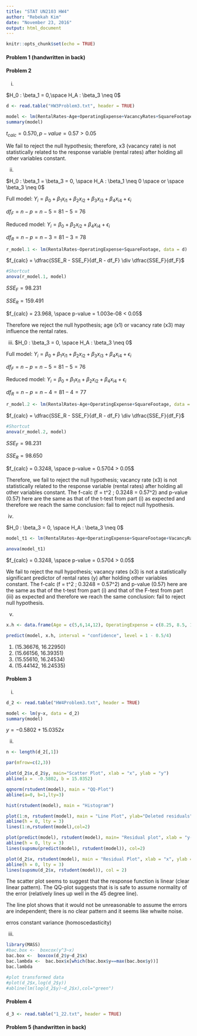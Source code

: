 ```yaml
---
title: "STAT UN2103 HW4"
author: "Rebekah Kim"
date: "November 23, 2016"
output: html_document
---
```


```r
knitr::opts_chunk$set(echo = TRUE)
```

#### Problem 1 (handwritten in back)

#### Problem 2

i)

$H_0 : \beta_1 = 0,\space H_A : \beta_3 \neq 0$
```r
d <- read.table("HW3Problem3.txt", header = TRUE)

model <- lm(RentalRates~Age+OperatingExpense+VacancyRates+SquareFootage, data = d)
summary(model)

```

$t_{calc} = 0.570, p-value = 0.57 > 0.05$

We fail to reject the null hypothesis; therefore, x3 (vacancy rate) is not statistically related to the response variable (rental rates) after holding all other variables constant.

ii)

$H_0 : \beta_1 = \beta_3 = 0, \space H_A : \beta_1 \neq 0 \space or \space \beta_3 \neq 0$

Full model:
$Y_i = \beta_0 + \beta_1x_{i1}+ \beta_2x_{i2}+ \beta_3x_{i3}+ \beta_4x_{i4}+ \epsilon_i$

$df_F = n - p = n - 5 = 81 - 5 = 76$

Reduced model:
$Y_i = \beta_0 + \beta_2x_{i2}+ \beta_4x_{i4}+ \epsilon_i$

$df_R = n - p = n - 3 = 81 - 3 = 78$

```r
r_model.1 <- lm(RentalRates~OperatingExpense+SquareFootage, data = d)
```
$f_{calc} = \dfrac{SSE_R - SSE_F}{df_R - df_F} \div \dfrac{SSE_F}{df_F}$

```r
#Shortcut
anova(r_model.1, model)
```

$SSE_F = 98.231$

$SSE_R = 159.491$

$f_{calc} = 23.968, \space p-value = 1.003e-08 < 0.05$

Therefore we reject the null hypothesis; age (x1) or vacancy rate (x3) may influence the rental rates.

iii)
$H_0 : \beta_3 = 0, \space H_A : \beta_3 \neq 0$

Full model:
$Y_i = \beta_0 + \beta_1x_{i1}+ \beta_2x_{i2}+ \beta_3x_{i3}+ \beta_4x_{i4}+ \epsilon_i$

$df_F = n - p = n - 5 = 81 - 5 = 76$

Reduced model:
$Y_i = \beta_0 + \beta_1x_{i1}+ \beta_2x_{i2}+ \beta_4x_{i4}+ \epsilon_i$

$df_R = n - p = n - 4 = 81 - 4 = 77$

```r
r_model.2 <- lm(RentalRates~Age+OperatingExpense+SquareFootage, data = d)
```
$f_{calc} = \dfrac{SSE_R - SSE_F}{df_R - df_F} \div \dfrac{SSE_F}{df_F}$

```r
#Shortcut
anova(r_model.2, model)
```

$SSE_F = 98.231$

$SSE_R = 98.650$

$f_{calc} = 0.3248, \space p-value = 0.5704 > 0.05$

Therefore, we fail to reject the null hypothesis; vacancy rate (x3) is not statistically related to the response variable (rental rates) after holding all other variables constant.
The f-calc (f = t^2 ; 0.3248 = 0.57^2) and p-value (0.57) here are the same as that of the t-test from part (i) as expected and therefore we reach the same conclusion: fail to reject null hypothesis.

iv)

$H_0 : \beta_3 = 0, \space H_A : \beta_3 \neq 0$

```r
model_t1 <- lm(RentalRates~Age+OperatingExpense+SquareFootage+VacancyRates, data = d)

anova(model_t1)
```

$f_{calc} = 0.3248, \space p-value = 0.5704 > 0.05$

We fail to reject the null hypothesis; vacancy rates (x3) is not a statistically significant predictor of rental rates (y) after holding other variables constant. The f-calc (f = t^2 ; 0.3248 = 0.57^2) and p-value (0.57) here are the same as that of the t-test from part (i) and that of the F-test from part (iii) as expected and therefore we reach the same conclusion: fail to reject null hypothesis.

v)

```r
x.h <- data.frame(Age = c(5,6,14,12), OperatingExpense = c(8.25, 8.5, 11.5, 10.25), VacancyRates = c(0, 0.23, 0.11, 0), SquareFootage = c(250000, 270000, 300000, 310000))

predict(model, x.h, interval = "confidence", level = 1 - 0.5/4)
```
 1.  (15.36676, 16.22950)
 2.  (15.66156, 16.39351)
 3.  (15.55610, 16.24534)
 4.  (15.44142, 16.24535)

#### Problem 3
i)

```r
d_2 <- read.table("HW4Problem3.txt", header = TRUE)

model <- lm(y~x, data = d_2)
summary(model)

```
$y = -0.5802 + 15.0352x$

ii)
```r
n <- length(d_2[,1])

par(mfrow=c(2,3))

plot(d_2$x,d_2$y, main="Scatter Plot", xlab = "x", ylab = "y")
abline(a =  -0.5802, b = 15.0352)

qqnorm(rstudent(model), main = "QQ-Plot")
abline(a=0, b=1,lty=3)

hist(rstudent(model), main = "Histogram")

plot(1:n, rstudent(model), main = "Line Plot", ylab="Deleted residuals")
abline(h = 0, lty = 3)
lines(1:n,rstudent(model),col=2)

plot(predict(model), rstudent(model), main= "Residual plot", xlab = "y-hat", ylab = "Deleted residuals")
abline(h = 0, lty = 3)
lines(supsmu(predict(model), rstudent(model)), col=2)

plot(d_2$x, rstudent(model), main = "Residual Plot", xlab = "x", ylab = "Deleted residuals")
abline(h = 0, lty = 3)
lines(supsmu(d_2$x, rstudent(model)), col = 2)

```

The scatter plot seems to suggest that the response function is linear (clear linear pattern). The QQ-plot suggests that is is safe to assume normality of the error (relatively lines up well in the 45 degree line). 

The line plot shows that it would not be unreasonable to assume the errors are independent; there is no clear pattern and it seems like whwite noise.

erros constant variance (homoscedasticity)

iii)
```r

library(MASS)
#bac.box <-  boxcox(y^3~x)
bac.box <-  boxcox(d_2$y~d_2$x)
bac.lambda <-  bac.box$x[which(bac.box$y==max(bac.box$y))]
bac.lambda

#plot transformed data  
#plot(d_2$x,log(d_2$y))
#abline(lm(log(d_2$y)~d_2$x),col="green")

```

#### Problem 4
```r
d_3 <- read.table("1_22.txt", header = TRUE)

```


#### Problem 5 (handwritten in back)



